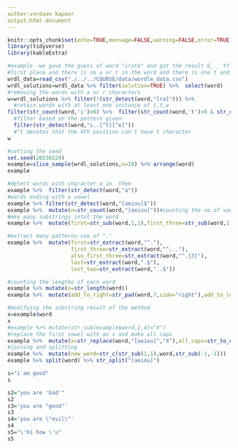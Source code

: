 ```yaml
---
author:vardaan kapoor
output:html-document
---
```


```r
knitr::opts_chunk$set(echo=TRUE,message=FALSE,warning=FALSE,error=TRUE,fig.height=4)
library(tidyverse)
library(kableExtra)
```

```r
#example -we gave the guess of word "irate" and got the result G_ _ YY which means that i is at 
#first place and there is no a or r in the word and there is one t and one e but not at the 4th and 5th places
wrdl_data=read_csv("./../../COURSE/data/wordle_data.csv")
wrdl_solutions=wrdl_data %>% filter(solution=TRUE) %>%  select(word)
#removing the words with a or r characters
w=wrdl_solutions %>% filter(!(str_detect(word,"[ra]"))) %>% 
  #retain words with at least one instance of i,t,e
filter(str_count(word,'i')>0) %>%  filter(str_count(word,'t')>0 & str_count(word,'e')>0) %>% 
  #filter based on the pattern given-
  filter(str_detect(word,"i..[^t][^e]"))
  #^t denotes that the 4th position can't have t character
w

#setting the seed
set.seed(20230229)
example=slice_sample(wrdl_solutions,n=10) %>% arrange(word)
example

#detect words with character a in  them
example %>%  filter(str_detect(word,"a"))
#words ending with a vowel
example %>% filter(str_detect(word,"[aeiou]$"))
example %>%  mutate(n=str_count(word,"[aeiou]"))#counting the no of vowels
#mke many substrings intot the word
example %>%  mutate(first=str_sub(word,1,1),first_three=str_sub(word,1,3),last=str_sub(word,-1,-1),last_two=str_sub(-2,-1),not_first=str_sub(word,2,-1),first_vowel=str_extract(word,"[aeiou]"))

#extract many patterns-use of "." 
example %>%  mutate(first=str_extract(word,"^."),
                    first_three=str_extract(word,"^..."),
                    also_first_three=str_extract(word,"^.{3}"),
                    last=str_extract(word,".$"),
                    last_two=str_extract(word,"..$"))

#counting the lengtho of each word
example %>% mutate(n=str_length(word))
example %>%  mutate(add_to_right=str_pad(word,7,side="right"),add_to_left=str_pad(word,7,side="left"),add_to_both=str_pad(word,7,side="both"))

#modifying the substring result of the method
x=example$word
x
#example %>% mutate(str_sub(example$word,2,4)="X")
#replace the first vowel with an x and make all caps
example %>%  mutate(x=str_replace(word,"[aeiou]","X"),all_caps=str_to_upper(word))
#joining and splitting
example %>%  mutate(new_word=str_c(str_sub(1,1),word,str_sub(-1,-1)))
example %>% split(word) %>% str_split("[aeiou]")
```

```r
s="i am good"
s

s2="you are 'bad'"
s2
s3='you are "good"'
s3
s4='you are \"evil\"'
s4
s5="\'hi how \'u"
s5

```
